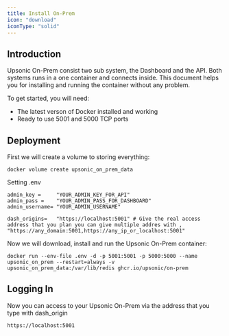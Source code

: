 ```yaml
---
title: Install On-Prem
icon: "download"
iconType: "solid"
---
```


## Introduction
Upsonic On-Prem consist two sub system, the Dashboard and the API. Both systems runs in a one container and connects inside. This document helps you for installing and running the container without any problem.

To get started, you will need:

- The latest verson of Docker installed and working
- Ready to use 5001 and 5000 TCP ports 

## Deployment

First we will create a volume to storing everything:

```console
docker volume create upsonic_on_prem_data
```


Setting .env

```console
admin_key =     "YOUR_ADMIN_KEY_FOR_API"
admin_pass =    "YOUR_ADMIN_PASS_FOR_DASHBOARD"
admin_username= "YOUR_ADMIN_USERNAME"

dash_origins=   "https://localhost:5001" # Give the real access address that you plan you can give multiple addres with , "https://any_domain:5001,https://any_ip_or_localhost:5001"
```


Now we will download, install and run the Upsonic On-Prem container:

```console
docker run --env-file .env -d -p 5001:5001 -p 5000:5000 --name upsonic_on_prem --restart=always -v upsonic_on_prem_data:/var/lib/redis ghcr.io/upsonic/on-prem
```




## Logging In
Now you can access to your Upsonic On-Prem via the address that you type with dash_origin
```console
https://localhost:5001
````

